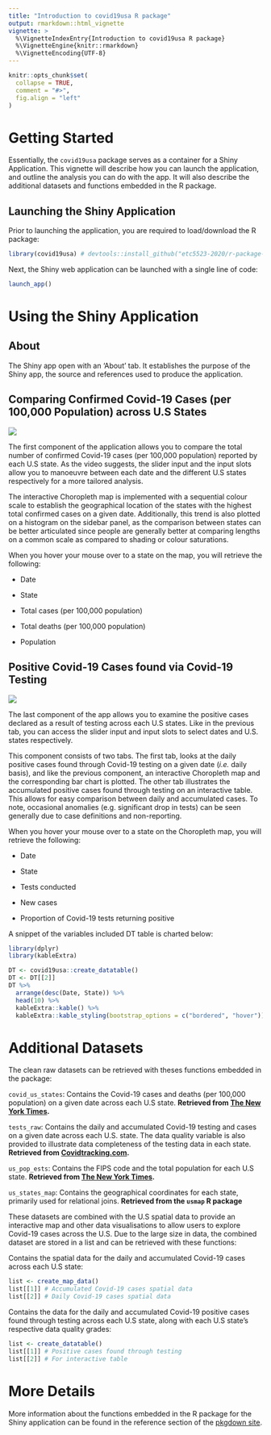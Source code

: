 ```yaml
---
title: "Introduction to covid19usa R package"
output: rmarkdown::html_vignette
vignette: >
  %\VignetteIndexEntry{Introduction to covid19usa R package}
  %\VignetteEngine{knitr::rmarkdown}
  %\VignetteEncoding{UTF-8}
---
```


```r
knitr::opts_chunk$set(
  collapse = TRUE,
  comment = "#>",
  fig.align = "left"
)
```

# Getting Started

Essentially, the `covid19usa` package serves as a container for a Shiny Application. This vignette will describe how you can launch the application, and outline the analysis you can do with the app. It will also describe the additional datasets and functions embedded in the R package.

## Launching the Shiny Application

Prior to launching the application, you are required to load/download the R package:

```r
library(covid19usa) # devtools::install_github("etc5523-2020/r-package-assessment-BrendiA")
```

Next, the Shiny web application can be launched with a single line of code:

```r
launch_app()
```

# Using the Shiny Application

## About

The Shiny app open with an 'About' tab. It establishes the purpose of the Shiny app, the source and references used to produce the application.

## Comparing Confirmed Covid-19 Cases (per 100,000 Population) across U.S States

![](tab1-example.gif)

The first component of the application allows you to compare the total number of confirmed Covid-19 cases (per 100,000 population) reported by each U.S state. As the video suggests, the slider input and the input slots allow you to manoeuvre between each date and the different U.S states respectively for a more tailored analysis.

The interactive Choropleth map is implemented with a sequential colour scale to establish the geographical location of the states with the highest total confirmed cases on a given date. Additionally, this trend is also plotted on a histogram on the sidebar panel, as the comparison between states can be better articulated since people are generally better at comparing lengths on a common scale as compared to shading or colour saturations.

When you hover your mouse over to a state on the map, you will retrieve the following:

-   Date

-   State

-   Total cases (per 100,000 population)

-   Total deaths (per 100,000 population)

-   Population

## Positive Covid-19 Cases found via Covid-19 Testing

![](tab2-example.gif)

The last component of the app allows you to examine the positive cases declared as a result of testing across each U.S states. Like in the previous tab, you can access the slider input and input slots to select dates and U.S. states respectively.

This component consists of two tabs. The first tab, looks at the daily positive cases found through Covid-19 testing on a given date (*i.e.* daily basis), and like the previous component, an interactive Choropleth map and the corresponding bar chart is plotted. The other tab illustrates the accumulated positive cases found through testing on an interactive table. This allows for easy comparison between daily and accumulated cases. To note, occasional anomalies (e.g. significant drop in tests) can be seen generally due to case definitions and non-reporting.

When you hover your mouse over to a state on the Choropleth map, you will retrieve the following:

-   Date

-   State

-   Tests conducted

-   New cases

-   Proportion of Covid-19 tests returning positive

A snippet of the variables included DT table is charted below:

```r
library(dplyr)
library(kableExtra)

DT <- covid19usa::create_datatable()
DT <- DT[[2]]
DT %>% 
  arrange(desc(Date, State)) %>%
  head(10) %>%
  kableExtra::kable() %>%
  kableExtra::kable_styling(bootstrap_options = c("bordered", "hover"))
```

# Additional Datasets

The clean raw datasets can be retrieved with theses functions embedded in the package:

`covid_us_states`: Contains the Covid-19 cases and deaths (per 100,000 population) on a given date across each U.S state. **Retrieved from [The New York Times](https://github.com/nytimes/covid-19-data).**

`tests_raw`: Contains the daily and accumulated Covid-19 testing and cases on a given date across each U.S. state. The data quality variable is also provided to illustrate data completeness of the testing data in each state. **Retrieved from [Covidtracking.com](https://covidtracking.com/data).**

`us_pop_ests`: Contains the FIPS code and the total population for each U.S state. **Retrieved from [The New York Times](https://github.com/nytimes/covid-19-data).**

`us_states_map`: Contains the geographical coordinates for each state, primarily used for relational joins. **Retrieved from the `usmap` R package**

These datasets are combined with the U.S spatial data to provide an interactive map and other data visualisations to allow users to explore Covid-19 cases across the U.S. Due to the large size in data, the combined dataset are stored in a list and can be retrieved with these functions:

Contains the spatial data for the daily and accumulated Covid-19 cases across each U.S state:

```r
list <- create_map_data()
list[[1]] # Accumulated Covid-19 cases spatial data
list[[2]] # Daily Covid-19 cases spatial data
```

Contains the data for the daily and accumulated Covid-19 positive cases found through testing across each U.S state, along with each U.S state's respective data quality grades:

```r
list <- create_datatable()
list[[1]] # Positive cases found through testing
list[[2]] # For interactive table
```

# More Details

More information about the functions embedded in the R package for the Shiny application can be found in the reference section of the [pkgdown site](https://etc5523-2020.github.io/r-package-assessment-BrendiA/reference/index.html).
